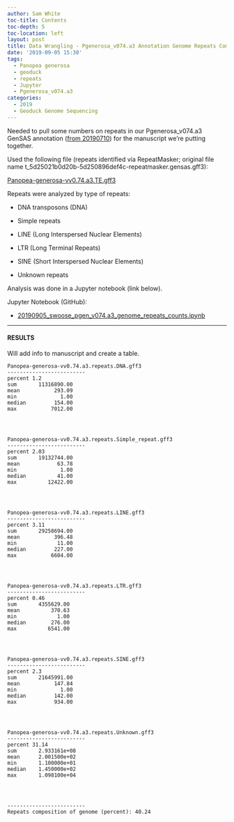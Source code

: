 ```yaml
---
author: Sam White
toc-title: Contents
toc-depth: 5
toc-location: left
layout: post
title: Data Wrangling - Pgenerosa_v074.a3 Annotation Genome Repeats Compostion
date: '2019-09-05 15:30'
tags:
  - Panopea generosa
  - geoduck
  - repeats
  - Jupyter
  - Pgenerosa_v074.a3
categories:
  - 2019
  - Geoduck Genome Sequencing
---
```

Needed to pull some numbers on repeats in our Pgenerosa_v074.a3 GenSAS annotation ([from 20190710](https://robertslab.github.io/sams-notebook/posts/2019/2019-07-10-Genome-Annotation---Pgenerosa_v074-Using-GenSAS/)) for the manuscript we're putting together.

Used the following file (repeats identified via RepeatMasker; original file name t_5d25021b0d20b-5d250896def4c-repeatmasker.gensas.gff3):

[Panopea-generosa-vv0.74.a3.TE.gff3](https://owl.fish.washington.edu/halfshell/genomic-databank/Panopea-generosa-vv0.74.a3.TE.gff3)

Repeats were analyzed by type of repeats:

- DNA transposons (DNA)

- Simple repeats

- LINE (Long Interspersed Nuclear Elements)

- LTR (Long Terminal Repeats)

- SINE (Short Interspersed Nuclear Elements)

- Unknown repeats

Analysis was done in a Jupyter notebook (link below).

Jupyter Notebook (GitHub):

- [20190905_swoose_pgen_v074.a3_genome_repeats_counts.ipynb](https://github.com/RobertsLab/code/blob/master/notebooks/sam/20190905_swoose_pgen_v074.a3_genome_repeats_counts.ipynb)

---

#### RESULTS

Will add info to manuscript and create a table.

```
Panopea-generosa-vv0.74.a3.repeats.DNA.gff3
-------------------------
percent 1.2
sum       11316890.00
mean           293.09
min              1.00
median         154.00
max           7012.00




Panopea-generosa-vv0.74.a3.repeats.Simple_repeat.gff3
-------------------------
percent 2.03
sum       19132744.00
mean            63.78
min              1.00
median          41.00
max          12422.00




Panopea-generosa-vv0.74.a3.repeats.LINE.gff3
-------------------------
percent 3.11
sum       29258694.00
mean           396.48
min             11.00
median         227.00
max           6604.00




Panopea-generosa-vv0.74.a3.repeats.LTR.gff3
-------------------------
percent 0.46
sum       4355629.00
mean          370.63
min             1.00
median        276.00
max          6541.00




Panopea-generosa-vv0.74.a3.repeats.SINE.gff3
-------------------------
percent 2.3
sum       21645991.00
mean           147.84
min              1.00
median         142.00
max            934.00




Panopea-generosa-vv0.74.a3.repeats.Unknown.gff3
-------------------------
percent 31.14
sum       2.933161e+08
mean      2.001500e+02
min       1.100000e+01
median    1.450000e+02
max       1.098100e+04




-------------------------
Repeats composition of genome (percent): 40.24
```
